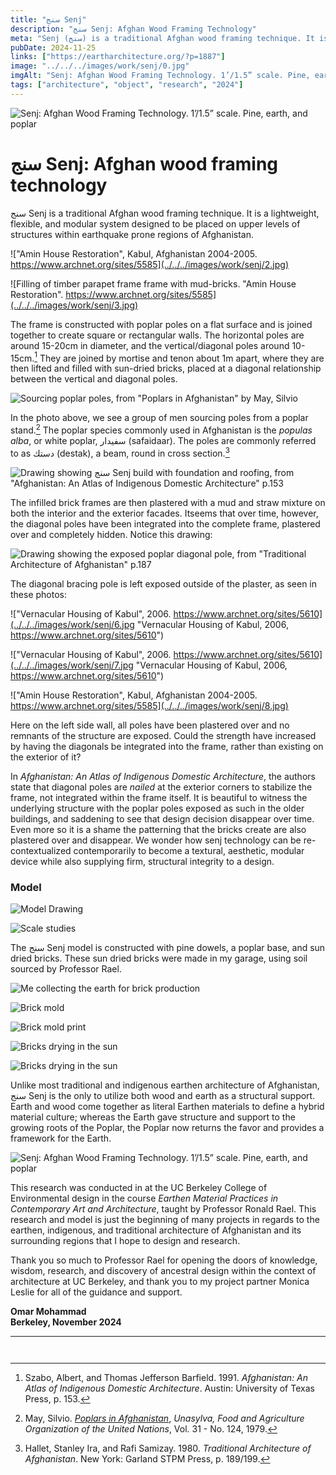 ```yaml
---
title: "سنج Senj"
description: "سنج Senj: Afghan Wood Framing Technology"
meta: "Senj (سنج) is a traditional Afghan wood framing technique. It is a lightweight, flexible, and modular system designed to be placed on upper levels of structures within earthquake prone regions of Afghanistan."
pubDate: 2024-11-25
links: ["https://eartharchitecture.org/?p=1887"]
image: "../../../images/work/senj/0.jpg"
imgAlt: "Senj: Afghan Wood Framing Technology. 1’/1.5” scale. Pine, earth, and poplar."
tags: ["architecture", "object", "research", "2024"]
---
```


![Senj: Afghan Wood Framing Technology. 1’/1.5” scale. Pine, earth, and poplar](../../../images/work/senj/1.1.jpg)

# سنج Senj: Afghan wood framing technology

سنج Senj is a traditional Afghan wood framing technique. It is a lightweight, flexible, and modular system designed to be placed on upper levels of structures within earthquake prone regions of Afghanistan.

!["Amin House Restoration", Kabul, Afghanistan 2004-2005. https://www.archnet.org/sites/5585](../../../images/work/senj/2.jpg)

![Filling of timber parapet frame frame with mud-bricks. "Amin House Restoration". https://www.archnet.org/sites/5585](../../../images/work/senj/3.jpg)

The frame is constructed with poplar poles on a flat surface and is joined together to create square or rectangular walls. The
horizontal poles are around 15-20cm in diameter, and the vertical/diagonal poles around 10-15cm.[^1] They are joined by mortise
and tenon about 1m apart, where they are then lifted and filled with sun-dried bricks, placed at a diagonal relationship between
the vertical and diagonal poles.

![Sourcing poplar poles, from "Poplars in Afghanistan" by May, Silvio](../../../images/work/senj/poplar.jpg)

In the photo above, we see a group of men sourcing poles from a poplar stand.[^2] The poplar species commonly used in
Afghanistan is the *populas alba*, or white poplar, سفيدار (safaidaar). The poles are commonly referred to as دستك (destak), a
beam, round in cross section.[^3]

![Drawing showing سنج Senj build with foundation and roofing, from "Afghanistan: An Atlas of Indigenous Domestic Architecture" p.153](../../../images/work/senj/4.jpg)

The infilled brick frames are then plastered with a mud and straw mixture on both the interior and the exterior facades. Itseems that over time, however, the diagonal poles have been integrated into the complete frame, plastered over and completely hidden. Notice this drawing:

![Drawing showing the exposed poplar diagonal pole, from "Traditional Architecture of Afghanistan" p.187](../../../images/work/senj/5.jpg "Drawing showing the exposed poplar diagonal pole, from the book Afghanistan: An Atlas of Indigenous Domestic Architecture p.153.")

The diagonal bracing pole is left exposed outside of the plaster, as seen in these photos:

!["Vernacular Housing of Kabul", 2006. https://www.archnet.org/sites/5610](../../../images/work/senj/6.jpg "Vernacular Housing of Kabul, 2006, https://www.archnet.org/sites/5610")

!["Vernacular Housing of Kabul", 2006. https://www.archnet.org/sites/5610](../../../images/work/senj/7.jpg "Vernacular Housing of Kabul, 2006, https://www.archnet.org/sites/5610")

!["Amin House Restoration", Kabul, Afghanistan 2004-2005. https://www.archnet.org/sites/5585](../../../images/work/senj/8.jpg)

Here on the left side wall, all poles have been plastered over and no remnants of the structure are exposed. Could the strength have increased by having the diagonals be integrated into the frame, rather than existing on the exterior of it?

In *Afghanistan: An Atlas of Indigenous Domestic Architecture*, the authors state that diagonal poles are *nailed* at the exterior corners to stabilize the frame, not integrated within the frame itself. It is beautiful to witness the underlying structure with the poplar poles exposed as such in the older buildings, and saddening to see that design decision disappear over time. Even more so it is a shame the patterning that the bricks create are also plastered over and disappear. We wonder how senj technology can be re-contextualized contemporarily to become a textural, aesthetic, modular device while also supplying firm, structural integrity to a design.

### Model

![Model Drawing](../../../images/work/senj/9.jpg)

![Scale studies](../../../images/work/senj/10.jpg)

The سنج Senj model is constructed with pine dowels, a poplar base, and sun dried bricks. These sun dried bricks were made in my garage, using soil sourced by Professor Rael. 

![Me collecting the earth for brick production](../../../images/work/senj/11.jpg)

![Brick mold](../../../images/work/senj/12.1.jpg)

![Brick mold print](../../../images/work/senj/12.jpg)

![Bricks drying in the sun](../../../images/work/senj/13.jpg)

![Bricks drying in the sun](../../../images/work/senj/13.1.jpg)

Unlike most traditional and indigenous earthen architecture of Afghanistan, سنج Senj is the only to utilize both wood and earth as a structural support. Earth and wood come together as literal Earthen materials to define a hybrid material culture; whereas the Earth gave structure and support to the growing roots of the Poplar, the Poplar now returns the favor and provides a framework for the Earth.

![Senj: Afghan Wood Framing Technology. 1’/1.5” scale. Pine, earth, and poplar](../../../images/work/senj/1.jpg)

This research was conducted in at the UC Berkeley College of Environmental design in the course *‌Earthen Material Practices in Contemporary Art and Architecture*, taught by Professor Ronald Rael. This research and model is just the beginning of many projects in regards to the earthen, indigenous, and traditional architecture of Afghanistan and its surrounding regions that I hope to design and research. 

Thank you so much to Professor Rael for opening the doors of knowledge, wisdom, research, and discovery of ancestral design
within the context of architecture at UC Berkeley, and thank you to my project partner Monica Leslie for all of the guidance and
support.

**Omar Mohammad\
Berkeley, November 2024**

---
` `
[^1]: Szabo, Albert, and Thomas Jefferson Barfield. 1991. *Afghanistan: An Atlas of Indigenous Domestic Architecture*. Austin:
University of Texas Press, p. 153.
[^2]: May, Silvio. [*Poplars in Afghanistan*](https://openknowledge.fao.org/server/api/core/bitstreams/b71c73a7-c93b-43d0-8ae6-08b2054061ac/content/n2550e06.htm#TopOfPage), *Unasylva, Food and Agriculture Organization of the United Nations*, Vol. 31 - No. 124, 1979.
[^3]: Hallet, Stanley Ira, and Rafi Samizay. 1980. *Traditional Architecture of Afghanistan*. New York: Garland STPM Press, p. 189/199.
